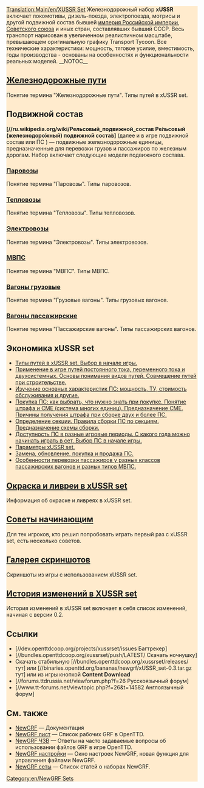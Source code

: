 <div style="background-color:#FFEBCD;">
[[Translation:Main/en/XUSSR Set]]
{{ru/Infobox NewGRF|setname= xUSSR Set
|screenshot=Main screenshot_RU.png
|artist=George, Wowan, Simozzz, Ghost, Rubiroid, Engineer_Keen, Otecan, LitNik
|coder=George
|focus=Trains
|homepage=forums.ttdrussia.net/viewforum.php?f=26
|homepagename= xUSSR Set at ttdrussia.net
|copyright= защищенное
}}
Железнодорожный набор '''xUSSR''' включает локомотивы, дизель-поезда, электропоезда, мотрисы и другой подвижной состав бывшей [http://www.wikipedia.org/wiki/ru:Российская империя Российской империи], [http://www.wikipedia.org/wiki/ru:СССР Советского союза] и иных стран, составлявших бывший СССР. Весь транспорт нарисован в увеличенном реалистичном масштабе, превышающем оригинальную графику Transport Tycoon.  Все технические характеристики: мощность, тяговое усилие, вместимость, годы производства - основаны на особенностях и функциональности реальных моделей.
__NOTOC__

== [[Main/ru/XUSSR Set/Railway tracks|Железнодорожные пути]] ==
Понятие термина "Железнодорожные пути". Типы путей в xUSSR set.

== Подвижной состав ==
'''[//ru.wikipedia.org/wiki/Рельсовый_подвижной_состав Ре́льсовый (железнодоро́жный) подвижно́й соста́в]''' (далее и в игре подвижной состав или ПС ) — подвижные железнодорожные единицы, предназначенные для перевозки грузов и пассажиров по железным дорогам.
Набор включает следующие модели подвижного состава.
=== [[Main/ru/XUSSR Set/Steam|Паровозы]] ===
Понятие термина "Паровозы". Типы паровозов.

=== [[Main/ru/XUSSR Set/diesel locomotive|Тепловозы]] ===
Понятие термина "Тепловозы". Типы тепловозов.

=== [[Main/ru/XUSSR Set/Electric locomotive|Электровозы]] ===
Понятие термина "Электровозы". Типы электровозов.

=== [[Main/ru/XUSSR Set/DMU EMU|МВПС]] ===
Понятие термина "МВПС". Типы МВПС.

=== [[Main/ru/XUSSR Set/Freight wagon|Вагоны грузовые]] ===
Понятие термина "Грузовые вагоны". Типы грузовых вагонов.

=== [[Main/ru/XUSSR Set/Passenger wagon|Вагоны пассажирские]] ===
Понятие термина "Пассажирские вагоны". Типы пассажирских вагонов.

== Экономика xUSSR set ==
* [[Main/ru/XUSSR Set/Types of tracks in xUSSR set|Типы путей в xUSSR set. Выбор в начале игры.]]
* [[Main/ru/XUSSR Set/The application of tracks in the game|Применение в игре путей постоянного тока, переменного тока и двухсистемных. Основы понимания видов путей. Совмещение путей при строительстве.]]
* [[Main/ru/XUSSR Set/Main features of rolling stock|Изучение основных характеристик ПС: мощность, ТУ, стоимость обслуживания и другие.]]
* [[Main/ru/XUSSR Set/Buy the rolling stock|Покупка ПС: как выбрать,  что нужно знать при покупке. Понятие штрафа и СМЕ (система многих единиц). Предназначение СМЕ. Причины получения штрафа при сборке двух и более ПС.]]
* [[Main/ru/XUSSR Set/The concept of the term section|Определение секции. Правила сборки ПС по секциям. Предназначение схемы сборки.]]
* [[Main/ru/XUSSR Set/The availability of trains in different time periods|Доступность ПС в разные игровые периоды. С какого года можно начинать играть в сет. Выбор ПС в начале игры.]]
* [[Main/ru/XUSSR Set/The parameters of the xUSSR set|Параметры xUSSR set.]]
* [[Main/ru/XUSSR Set/Replacement upgrade purchase and sale of rolling stock|Замена, обновление, покупка и продажа ПС.]]
* [[Main/ru/XUSSR Set/Features passenger transportation|Особенности перевозки пассажиров у разных классов пассажирских вагонов и разных типов МВПС.]]

== [[Main/ru/XUSSR Set/Painting and liveryes in xUSSR set|Окраска и ливреи в xUSSR set]]  ==
Информация об окраске и ливреях в xUSSR set.

== [[Main/ru/XUSSR Set/Tips for beginners|Советы начинающим]] ==
Для тех игроков, кто решил попробовать играть первый раз с xUSSR set, есть несколько советов.

== [[Main/ru/XUSSR Set/Screenshots gallery|Галерея скриншотов]] ==
Скриншоты из игры с использованием xUSSR set.

== [[Main/ru/XUSSR Set/Change history|История изменений в XUSSR set]] ==
История изменений в xUSSR set включает в себя список изменений, начиная с версии 0.2.

== Ссылки ==
*[//dev.openttdcoop.org/projects/xussrset/issues Багтрекер]
*[//bundles.openttdcoop.org/xussrset/push/LATEST/ Скачать ночнушку]
*Cкачать стабильную [//bundles.openttdcoop.org/xussrset/releases/ тут] или [//binaries.openttd.org/bananas/newgrf/xUSSR_set-0.3.tar.gz тут] или из игры кнопкой '''Content Download'''
* [//forums.ttdrussia.net/viewforum.php?f=26 Русскоязычный форум]
* [//www.tt-forums.net/viewtopic.php?f=26&t=14582 Англоязычный форум]

== См. также ==
* [[Main/ru/NewGRF|NewGRF]] &mdash; Документация
* [[Main/en/NewGRF List|NewGRF лист]] &mdash; Список рабочих GRF в OpenTTD.
* [[Main/ru/ЧЗВ NewGRF|NewGRF ЧЗВ]] &mdash; Ответы на часто задаваемые вопросы об использовании файлов GRF в игре OpenTTD.
* [[Main/en/NewGRF/Ru#.D0.90.D0.BA.D1.82.D0.B8.D0.B2.D0.B8.D1.80.D0.BE.D0.B2.D0.B0.D0.BD.D0.B8.D0.B5 NewGRFs|NewGRF настройки]] &mdash; Окно настроек NewGRF, новая функция для управления файлами NewGRF. 
* [[Main/ru/NewGRF сеты|NewGRF сеты]] &mdash; Список статей о наборах NewGRF.

{{en/Navbox|navbar = off
|state = off      

|name  = XUSSR Set
|title = Grouped Links 

|group1 = group 1
|list1  = {{en/Nowrap begin}} Item 1 {{en/·w}} Item 2 {{en/·w}} Item 3 {{en/Nowrap end}}

|group2 = group 2
|list2  = {{en/Nowrap begin}} Item 1 {{en/·w}} Item 2 {{en/·w}} Item 3 {{en/Nowrap end}}
}}

[[Category:en/NewGRF Sets]]